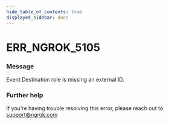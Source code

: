 ```yaml
---
hide_table_of_contents: true
displayed_sidebar: docs
---
```



# ERR_NGROK_5105

### Message

Event Destination role is missing an external ID.

### Further help

If you're having trouble resolving this error, please reach out to [support@ngrok.com](mailto:support@ngrok.com?subject=Help%20with%20ERR_NGROK_5105)

<ErrorDetails error="err_ngrok_5105" />
